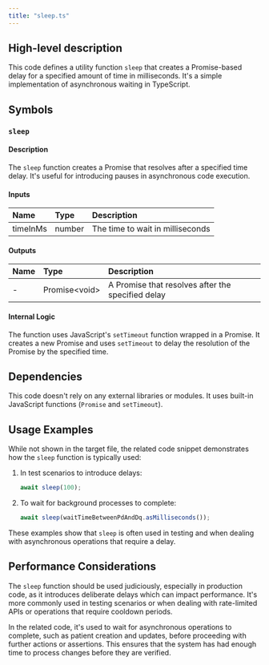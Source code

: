 ```yaml
---
title: "sleep.ts"
---
```


## High-level description
This code defines a utility function `sleep` that creates a Promise-based delay for a specified amount of time in milliseconds. It's a simple implementation of asynchronous waiting in TypeScript.

## Symbols

### `sleep`
#### Description
The `sleep` function creates a Promise that resolves after a specified time delay. It's useful for introducing pauses in asynchronous code execution.

#### Inputs
| Name | Type | Description |
|:-----|:-----|:------------|
| timeInMs | number | The time to wait in milliseconds |

#### Outputs
| Name | Type | Description |
|:-----|:-----|:------------|
| - | Promise&lt;void&gt; | A Promise that resolves after the specified delay |

#### Internal Logic
The function uses JavaScript's `setTimeout` function wrapped in a Promise. It creates a new Promise and uses `setTimeout` to delay the resolution of the Promise by the specified time.

## Dependencies
This code doesn't rely on any external libraries or modules. It uses built-in JavaScript functions (`Promise` and `setTimeout`).

## Usage Examples
While not shown in the target file, the related code snippet demonstrates how the `sleep` function is typically used:

1. In test scenarios to introduce delays:
   ```typescript
   await sleep(100);
   ```

2. To wait for background processes to complete:
   ```typescript
   await sleep(waitTimeBetweenPdAndDq.asMilliseconds());
   ```

These examples show that `sleep` is often used in testing and when dealing with asynchronous operations that require a delay.

## Performance Considerations
The `sleep` function should be used judiciously, especially in production code, as it introduces deliberate delays which can impact performance. It's more commonly used in testing scenarios or when dealing with rate-limited APIs or operations that require cooldown periods.

In the related code, it's used to wait for asynchronous operations to complete, such as patient creation and updates, before proceeding with further actions or assertions. This ensures that the system has had enough time to process changes before they are verified.